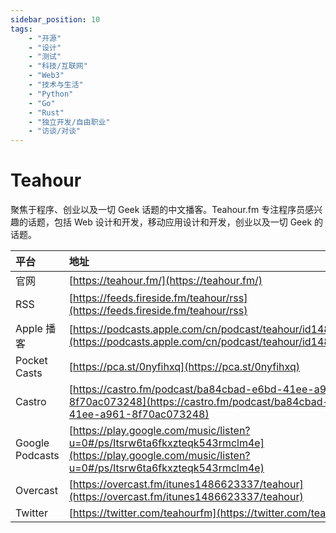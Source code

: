 ---
sidebar_position: 10
tags:
    - "开源"
    - "设计"
    - "测试"
    - "科技/互联网"
    - "Web3"
    - "技术与生活"
    - "Python"
    - "Go"
    - "Rust"
    - "独立开发/自由职业"
    - "访谈/对谈"
---

# Teahour

聚焦于程序、创业以及一切 Geek 话题的中文播客。Teahour.fm 专注程序员感兴趣的话题，包括 Web 设计和开发，移动应用设计和开发，创业以及一切 Geek 的话题。

| 平台 | 地址 |
|:--|:----|
| 官网 | [https://teahour.fm/](https://teahour.fm/) |
| RSS | [https://feeds.fireside.fm/teahour/rss](https://feeds.fireside.fm/teahour/rss) |
| Apple 播客 | [https://podcasts.apple.com/cn/podcast/teahour/id1486623337](https://podcasts.apple.com/cn/podcast/teahour/id1486623337) |
| Pocket Casts | [https://pca.st/0nyfihxq](https://pca.st/0nyfihxq) |
| Castro | [https://castro.fm/podcast/ba84cbad-e6bd-41ee-a961-8f70ac073248](https://castro.fm/podcast/ba84cbad-e6bd-41ee-a961-8f70ac073248) |
| Google Podcasts | [https://play.google.com/music/listen?u=0#/ps/Itsrw6ta6fkxzteqk543rmclm4e](https://play.google.com/music/listen?u=0#/ps/Itsrw6ta6fkxzteqk543rmclm4e) |
| Overcast | [https://overcast.fm/itunes1486623337/teahour](https://overcast.fm/itunes1486623337/teahour) |
| Twitter | [https://twitter.com/teahourfm](https://twitter.com/teahourfm) |
